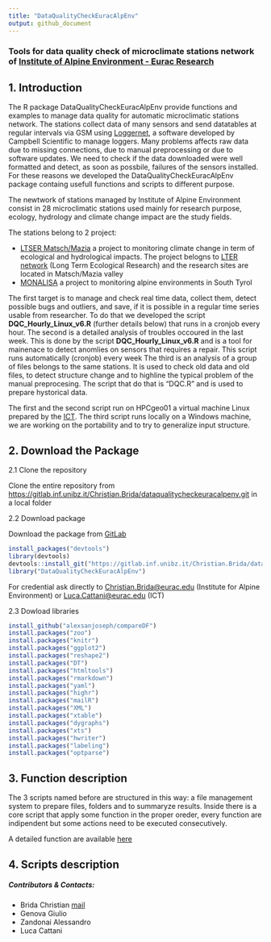 ```yaml
---
title: "DataQualityCheckEuracAlpEnv" 
output: github_document
---
```


### Tools for data quality check of microclimate stations network of [Institute of Alpine Environment - Eurac Research](http://www.eurac.edu/en/research/mountains/alpenv/Pages/default.aspx)

## 1. Introduction

The R package DataQualityCheckEuracAlpEnv provide functions and examples to manage data quality for automatic microclimatic stations network. The stations collect data of many sensors and send datatables at regular intervals via GSM using [Loggernet](https://www.campbellsci.com/loggernet), a software developed by Campbell Scientific to manage loggers. Many problems affects raw data due to missing connections, due to manual preprocessing or due to software updates. We need to check if the data downloaded were well formatted and detect, as soon as possbile, failures of the sensors installed.
For these reasons we developed the DataQualityCheckEuracAlpEnv package containg usefull functions and scripts to different purpose.

The newtwork of stations managed by Institute of Alpine Environment consist in 28 microclimatic stations used mainly for research purpose, ecology, hydrology and climate change impact are the study fields.

The stations belong to 2 project: 
    
+   [LTSER Matsch/Mazia](http://lter.eurac.edu/en) a project to monitoring climate change in term of ecological and hydrological impacts. The project belogns to [LTER network](http://www.lteritalia.it/) (Long Term Ecological Research) and the research sites are located in Matsch/Mazia valley 
+   [MONALISA](http://monalisasos.eurac.edu/sos/) a project to monitoring alpine environments in South Tyrol

The first target is to manage and check real time data, collect them, detect possible bugs and outliers, and save, if it is possible in a regular time series usable from researcher. To do that we developed the script **DQC_Hourly_Linux_v6.R** (further details below) that runs in a cronjob every hour. 
The second is a detailed analysis of troubles occoured in the last week. This is done by the script **DQC_Hourly_Linux_v6.R** and is a tool for mainenace to detect anomlies on sensors that requires a repair. This script runs automatically (cronjob) every week 
The third is an analysis of a group of files belongs to the same stations. It is used to check old data and old files, to detect structure change and to highline the typical problem of the manual preprocesing. The script that do that is "DQC.R" and is used to prepare hystorical data.

The first and the second script run on HPCgeo01 a virtual machine Linux prepared by the [ICT](http://www.eurac.edu/en/aboutus/organisation/servicedepartments/ict/Pages/default.aspx). The third script runs locally on a Windows machine, we are working on the portability and to try to generalize input structure.   


<!-- Our target is to collect all data, check possible bugs and storage continuos time series. To do that we use 2 main scripts. The first runs hourly in a crontab on a Linux machine, the second is manual script that could be use for an offline data quality check. This second script give us the information about problems detected in an html page, easy to read and well structured. -->


## 2. Download the Package

2.1 Clone the repository 

Clone the entire repository from [https://gitlab.inf.unibz.it/Christian.Brida/dataqualitycheckeuracalpenv.git]("https://gitlab.inf.unibz.it/Christian.Brida/dataqualitycheckeuracalpenv.git") in a local folder

2.2 Download package 

Download the package from [GitLab]("https://gitlab.inf.unibz.it/Christian.Brida/dataqualitycheckeuracalpenv.git")

```r

install_packages("devtools")
library(devtools)
devtools::install_git("https://gitlab.inf.unibz.it/Christian.Brida/dataqualitycheckeuracalpenv.git",credentials = git2r::cred_user_pass("username@eurac.edu", getPass::getPass()))
library("DataQualityCheckEuracAlpEnv")

```

For credential ask directly to [Christian.Brida@eurac.edu](Christian.Brida@eurac.edu) (Institute for Alpine Environment) or [Luca.Cattani@eurac.edu](Luca.Cattani@eurac.edu) (ICT) 

2.3 Dowload libraries

```r

install_github("alexsanjoseph/compareDF")
install.packages("zoo")
install.packages("knitr")
install.packages("ggplot2")
install.packages("reshape2")
install.packages("DT")
install.packages("htmltools")
install.packages("rmarkdown")
install.packages("yaml")
install.packages("highr")
install.packages("mailR")
install.packages("XML")
install.packages("xtable")
install.packages("dygraphs")
install.packages("xts")
install.packages("hwriter")
install.packages("labeling")
install.packages("optparse")

```

## 3. Function description 

The 3 scripts named before are structured in this way: a file management system to prepare files, folders and to summaryze results. Inside there is a core script that apply some function in the proper oreder, every function are indipendent but some actions need to be executed consecutively.

A detailed function are available [here](Functions_description)

## 4. Scripts description 


##### Contributors & Contacts:
  +   Brida Christian [mail](Christian.Brida@eurac.edu)
  +   Genova Giulio
  +   Zandonai Alessandro
  +   Luca Cattani

<!-- ## [Package Documentetion: Vignette] -->
